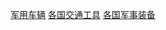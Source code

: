 {{commonscat|Military vehicles by country}}
[[Category:军用车辆|]]
[[Category:各国交通工具|]]
[[Category:各国军事装备|]]